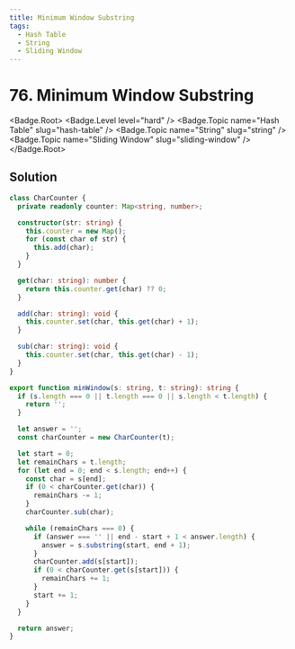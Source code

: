 ```yaml
---
title: Minimum Window Substring
tags:
  - Hash Table
  - String
  - Sliding Window
---
```


# 76. Minimum Window Substring

<Badge.Root>
  <Badge.Level level="hard" />
  <Badge.Topic name="Hash Table" slug="hash-table" />
  <Badge.Topic name="String" slug="string" />
  <Badge.Topic name="Sliding Window" slug="sliding-window" />
</Badge.Root>

## Solution

```typescript filename="solution.ts" copy
class CharCounter {
  private readonly counter: Map<string, number>;

  constructor(str: string) {
    this.counter = new Map();
    for (const char of str) {
      this.add(char);
    }
  }

  get(char: string): number {
    return this.counter.get(char) ?? 0;
  }

  add(char: string): void {
    this.counter.set(char, this.get(char) + 1);
  }

  sub(char: string): void {
    this.counter.set(char, this.get(char) - 1);
  }
}

export function minWindow(s: string, t: string): string {
  if (s.length === 0 || t.length === 0 || s.length < t.length) {
    return '';
  }

  let answer = '';
  const charCounter = new CharCounter(t);

  let start = 0;
  let remainChars = t.length;
  for (let end = 0; end < s.length; end++) {
    const char = s[end];
    if (0 < charCounter.get(char)) {
      remainChars -= 1;
    }
    charCounter.sub(char);

    while (remainChars === 0) {
      if (answer === '' || end - start + 1 < answer.length) {
        answer = s.substring(start, end + 1);
      }
      charCounter.add(s[start]);
      if (0 < charCounter.get(s[start])) {
        remainChars += 1;
      }
      start += 1;
    }
  }

  return answer;
}
```

<ProblemLink
  codingSite="leetcode"
  href="https://leetcode.com/problems/minimum-window-substring"
  title="Minimum Window Substring"
/>
